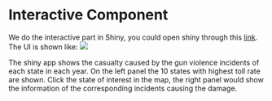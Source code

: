 # Interactive Component

We do the interactive part in Shiny, you could open shiny through this [link](https://jessie-xj.shinyapps.io/Exploring_gun_violence_in_us/). The UI is shown like:
![](img/img3.jpg)

The shiny app shows the casualty caused by the gun violence incidents of each state in each year. On the left panel the 10 states with highest toll rate are shown. Click the state of interest in the map, the right panel would show the information of the corresponding incidents causing the damage.
